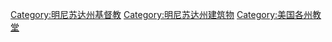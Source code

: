 [[Category:明尼苏达州基督教|Category:明尼苏达州基督教]]
[[Category:明尼苏达州建筑物|Category:明尼苏达州建筑物]]
[[Category:美国各州教堂|Category:美国各州教堂]]